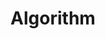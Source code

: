 ---
title: Algorithm
description: Software development, data analysis. Implementation and optimization.
icon: /icons/algorithm.png
---